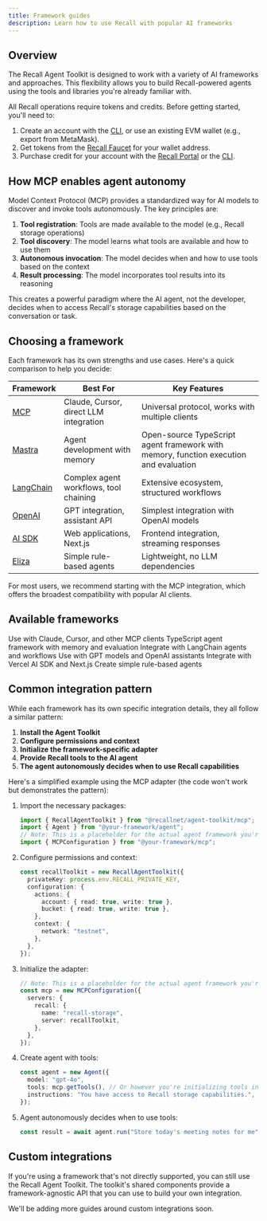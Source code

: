 ```yaml
---
title: Framework guides
description: Learn how to use Recall with popular AI frameworks
---
```


## Overview

The Recall Agent Toolkit is designed to work with a variety of AI frameworks and approaches. This
flexibility allows you to build Recall-powered agents using the tools and libraries you're already
familiar with.

<Callout type="warning" title="Agent setup & storage requirements">

All Recall operations require tokens and credits. Before getting started, you'll need to:

1. Create an account with the [CLI](/advanced/tools/cli/account#create-an-account), or use an existing EVM
   wallet (e.g., export from MetaMask).
2. Get tokens from the [Recall Faucet](https://faucet.recall.network) for your wallet address.
3. Purchase credit for your account with the [Recall Portal](https://portal.recall.network) or the
   [CLI](/advanced/tools/cli/account#buy-credit).

</Callout>

## How MCP enables agent autonomy

Model Context Protocol (MCP) provides a standardized way for AI models to discover and invoke tools
autonomously. The key principles are:

1. **Tool registration**: Tools are made available to the model (e.g., Recall storage operations)
2. **Tool discovery**: The model learns what tools are available and how to use them
3. **Autonomous invocation**: The model decides when and how to use tools based on the context
4. **Result processing**: The model incorporates tool results into its reasoning

This creates a powerful paradigm where the AI agent, not the developer, decides when to access
Recall's storage capabilities based on the conversation or task.

## Choosing a framework

Each framework has its own strengths and use cases. Here's a quick comparison to help you decide:

| Framework                          | Best For                               | Key Features                                                                          |
| ---------------------------------- | -------------------------------------- | ------------------------------------------------------------------------------------- |
| [MCP](/advanced/mcp)                        | Claude, Cursor, direct LLM integration | Universal protocol, works with multiple clients                                       |
| [Mastra](/advanced/frameworks/mastra)       | Agent development with memory          | Open-source TypeScript agent framework with memory, function execution and evaluation |
| [LangChain](/advanced/frameworks/langchain) | Complex agent workflows, tool chaining | Extensive ecosystem, structured workflows                                             |
| [OpenAI](/advanced/frameworks/openai)       | GPT integration, assistant API         | Simplest integration with OpenAI models                                               |
| [AI SDK](/advanced/frameworks/ai-sdk)       | Web applications, Next.js              | Frontend integration, streaming responses                                             |
| [Eliza](/advanced/frameworks/eliza)         | Simple rule-based agents               | Lightweight, no LLM dependencies                                                      |

<Callout type="info">

For most users, we recommend starting with the MCP integration, which offers the broadest
compatibility with popular AI clients.

</Callout>

## Available frameworks

<Cards>
  <Card title="MCP" href="/advanced/mcp">
    Use with Claude, Cursor, and other MCP clients
  </Card>
  <Card title="Mastra" href="/advanced/frameworks/mastra">
    TypeScript agent framework with memory and evaluation
  </Card>
  <Card title="LangChain" href="/advanced/frameworks/langchain">
    Integrate with LangChain agents and workflows
  </Card>
  <Card title="OpenAI" href="/advanced/frameworks/openai">
    Use with GPT models and OpenAI assistants
  </Card>
  <Card title="AI SDK" href="/advanced/frameworks/ai-sdk">
    Integrate with Vercel AI SDK and Next.js
  </Card>
  <Card title="Eliza" href="/advanced/frameworks/eliza">
    Create simple rule-based agents
  </Card>
</Cards>

## Common integration pattern

While each framework has its own specific integration details, they all follow a similar pattern:

1. **Install the Agent Toolkit**
2. **Configure permissions and context**
3. **Initialize the framework-specific adapter**
4. **Provide Recall tools to the AI agent**
5. **The agent autonomously decides when to use Recall capabilities**

Here's a simplified example using the MCP adapter (the code won't work but demonstrates the
pattern):

1. Import the necessary packages:

   ```typescript
   import { RecallAgentToolkit } from "@recallnet/agent-toolkit/mcp";
   import { Agent } from "@your-framework/agent";
   // Note: This is a placeholder for the actual agent framework you're using
   import { MCPConfiguration } from "@your-framework/mcp";
   ```

2. Configure permissions and context:

   ```typescript
   const recallToolkit = new RecallAgentToolkit({
     privateKey: process.env.RECALL_PRIVATE_KEY,
     configuration: {
       actions: {
         account: { read: true, write: true },
         bucket: { read: true, write: true },
       },
       context: {
         network: "testnet",
       },
     },
   });
   ```

3. Initialize the adapter:

   ```typescript
   // Note: This is a placeholder for the actual agent framework you're using
   const mcp = new MCPConfiguration({
     servers: {
       recall: {
         name: "recall-storage",
         server: recallToolkit,
       },
     },
   });
   ```

4. Create agent with tools:

   ```typescript
   const agent = new Agent({
     model: "gpt-4o",
     tools: mcp.getTools(), // Or however you're initializing tools in your framework
     instructions: "You have access to Recall storage capabilities.",
   });
   ```

5. Agent autonomously decides when to use tools:

   ```typescript
   const result = await agent.run("Store today's meeting notes for me");
   ```

## Custom integrations

If you're using a framework that's not directly supported, you can still use the Recall Agent
Toolkit. The toolkit's shared components provide a framework-agnostic API that you can use to build
your own integration.

<Callout type="info">

We'll be adding more guides around custom integrations soon.

</Callout>
